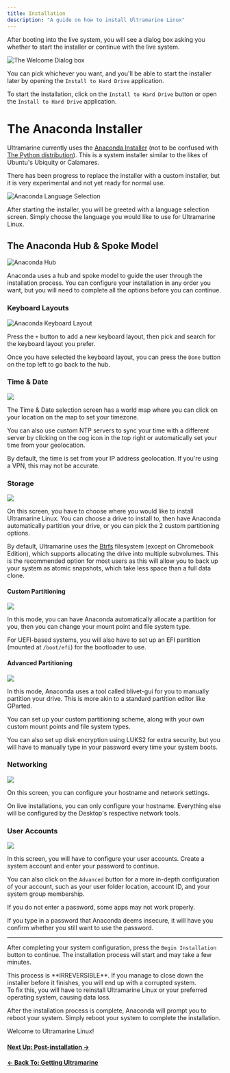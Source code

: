 ```yaml
---
title: Installation
description: "A guide on how to install Ultramarine Linux"
---
```



After booting into the live system, you will see a dialog box asking you whether to start the installer or continue with the live system.

![The Welcome Dialog box](/assets/welcome-window.png)

You can pick whichever you want, and you'll be able to start the installer later by opening the `Install to Hard Drive` application.

To start the installation, click on the `Install to Hard Drive` button or open the `Install to Hard Drive` application.

# The Anaconda Installer

Ultramarine currently uses the [Anaconda Installer](<https://en.wikipedia.org/wiki/Anaconda_(installer)>) (not to be confused with [The Python distribution](<https://en.wikipedia.org/wiki/Anaconda_(Python_distribution)>)). This is a system installer similar to the likes of Ubuntu's Ubiquity or Calamares.

There has been progress to replace the installer with a custom installer, but it is very experimental and not yet ready for normal use.

![Anaconda Language Selection](/assets/anaconda-1.png)

After starting the installer, you will be greeted with a language selection screen. Simply choose the language you would like to use for Ultramarine Linux.

## The Anaconda Hub & Spoke Model

![Anaconda Hub](/assets/anaconda-2.png)

Anaconda uses a hub and spoke model to guide the user through the installation process. You can configure your installation in any order you want, but you will need to complete all the options before you can continue.

### Keyboard Layouts

![Anaconda Keyboard Layout](/assets/anaconda-3.png)

Press the `+` button to add a new keyboard layout, then pick and search for the keyboard layout you prefer.

Once you have selected the keyboard layout, you can press the `Done` button on the top left to go back to the hub.

### Time & Date

![](/assets/anaconda-4.png)

The Time & Date selection screen has a world map where you can click on your location on the map to set your timezone.

You can also use custom NTP servers to sync your time with a different server by clicking on the cog icon in the top right or automatically set your time from your geolocation.

<Alert type="info">

By default, the time is set from your IP address geolocation. If you're using a VPN, this may not be accurate.

</Alert>

### Storage

![](/assets/anaconda-5.png)

On this screen, you have to choose where you would like to install Ultramarine Linux. You can choose a drive to install to, then have Anaconda automatically partition your drive, or you can pick the 2 custom partitioning options.

<Alert type="info">

By default, Ultramarine uses the [Btrfs](https://en.wikipedia.org/wiki/Btrfs) filesystem (except on Chromebook Edition), which supports allocating the drive into multiple subvolumes. This is the recommended option for most users as this will allow you to back up your system as atomic snapshots, which take less space than a full data clone.

</Alert>

#### Custom Partitioning

![](/assets/anaconda-6.png)

In this mode, you can have Anaconda automatically allocate a partition for you, then you can change your mount point and file system type.

<Alert type="info">

For UEFI-based systems, you will also have to set up an EFI partition (mounted at `/boot/efi`) for the bootloader to use.

</Alert>

#### Advanced Partitioning

![](/assets/anaconda-7.png)

In this mode, Anaconda uses a tool called blivet-gui for you to manually partition your drive. This is more akin to a standard partition editor like GParted.

You can set up your custom partitioning scheme, along with your own custom mount points and file system types.

You can also set up disk encryption using LUKS2 for extra security, but you will have to manually type in your password every time your system boots.

### Networking

![](/assets/anaconda-8.png)

On this screen, you can configure your hostname and network settings.

<Alert type="info">

On live installations, you can only configure your hostname. Everything else will be configured by the Desktop's respective network tools.

</Alert>

### User Accounts

![](/assets/anaconda-9.png)

In this screen, you will have to configure your user accounts. Create a system account and enter your password to continue.

You can also click on the `Advanced` button for a more in-depth configuration of your account, such as your user folder location, account ID, and your system group membership.

<Alert type="warning">

If you do not enter a password, some apps may not work properly.

</Alert>

<Alert type="info">

If you type in a password that Anaconda deems insecure, it will have you confirm whether you still want to use the password.

</Alert>

---

After completing your system configuration, press the `Begin Installation` button to continue. The installation process will start and may take a few minutes.

<Alert type="danger">
  This process is **IRREVERSIBLE**. If you manage to close down the installer
  before it finishes, you will end up with a corrupted system. <br /> To fix
  this, you will have to reinstall Ultramarine Linux or your preferred operating
  system, causing data loss.
</Alert>

After the installation process is complete, Anaconda will prompt you to reboot your system. Simply reboot your system to complete the installation.

Welcome to Ultramarine Linux!

#### [Next Up: Post-installation →](postinstall)

#### [← Back To: Getting Ultramarine](getting)

